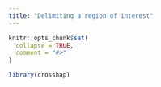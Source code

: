 ```yaml
---
title: "Delimiting a region of interest"
---
```


```r
knitr::opts_chunk$set(
  collapse = TRUE,
  comment = "#>"
)
```

```r
library(crosshap)
```
